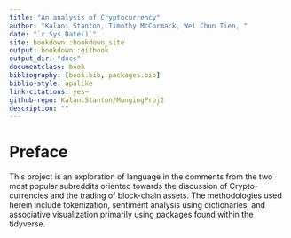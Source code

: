 ```yaml
--- 
title: "An analysis of Cryptocurrency"
author: "Kalani Stanton, Timothy McCormack, Wei Chun Tien, "
date: "`r Sys.Date()`"
site: bookdown::bookdown_site
output: bookdown::gitbook
output_dir: "docs"
documentclass: book
bibliography: [book.bib, packages.bib]
biblio-style: apalike
link-citations: yes~
github-repo: KalaniStanton/MungingProj2
description: ""
---
```


# Preface {-}

This project is an exploration of language in the comments from the two most popular subreddits oriented towards the discussion of Crypto-currencies and the trading of block-chain assets. The methodologies used herein include tokenization, sentiment analysis using dictionaries, and associative visualization primarily using packages found within the tidyverse.
